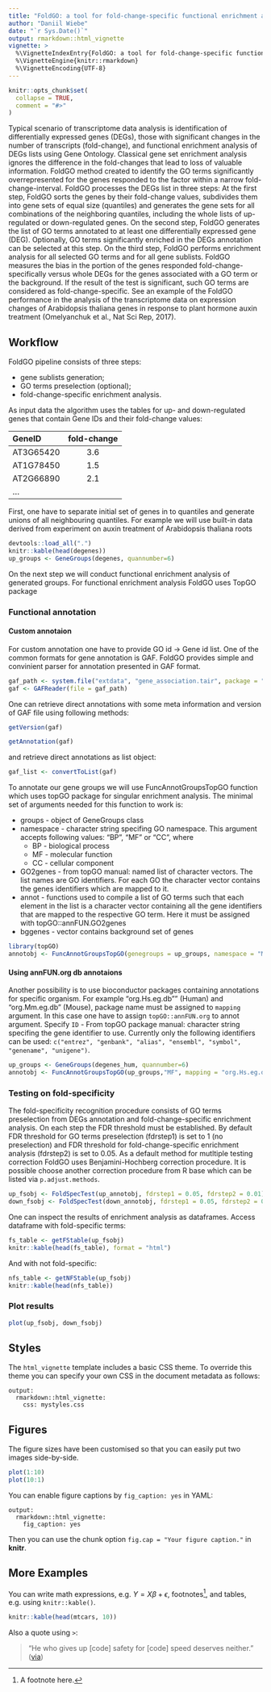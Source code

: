 ```yaml
---
title: "FoldGO: a tool for fold-change-specific functional enrichment analysis"
author: "Daniil Wiebe"
date: "`r Sys.Date()`"
output: rmarkdown::html_vignette
vignette: >
  %\VignetteIndexEntry{FoldGO: a tool for fold-change-specific functional enrichment analysis}
  %\VignetteEngine{knitr::rmarkdown}
  %\VignetteEncoding{UTF-8}
---
```


```r
knitr::opts_chunk$set(
  collapse = TRUE,
  comment = "#>"
)
```

Typical scenario of transcriptome data analysis is identification of differentially expressed genes (DEGs), those with significant changes in the number of transcripts (fold-change), and functional enrichment analysis of DEGs lists using Gene Ontology. Classical gene set enrichment analysis ignores the difference in the fold-changes that lead to loss of valuable information. FoldGO method created to identify the GO terms significantly overrepresented for the genes responded to the factor within a narrow fold-change-interval. 
FoldGO processes the DEGs list in three steps:
At the first step, FoldGO sorts the genes by their fold-change values, subdivides them into gene sets of equal size (quantiles) and generates the gene sets for all combinations of the neighboring quantiles, including the whole lists of up-regulated or down-regulated genes.
On the second step, FoldGO generates the list of GO terms annotated to at least one differentially expressed gene (DEG). Optionally, GO terms significantly enriched in the DEGs annotation can be selected at this step.
On the third step, FoldGO performs enrichment analysis for all selected GO terms and for all gene sublists. FoldGO measures the bias in the portion of the genes responded fold-change-specifically versus whole DEGs for the genes associated with a GO term or the background. If the result of the test is significant, such GO terms are considered as fold-change-specific.
See an example of the  FoldGO performance in the analysis of the transcriptome data on expression changes of Arabidopsis thaliana genes in response to plant hormone auxin treatment (Omelyanchuk et al., Nat Sci Rep, 2017).

## Workflow

FoldGO pipeline consists of three steps:

* gene sublists generation;
* GO terms preselection (optional);
* fold-change-specific enrichment analysis.

As input data the algorithm uses the tables for up- and down-regulated genes that contain Gene IDs and their fold-change values:

| GeneID | fold-change |
|:------|:----:|
|AT3G65420|3.6|
|AT1G78450|1.5|
|AT2G66890|2.1|
|...|

First, one have to separate initial set of genes in to quantiles and generate unions of all neighbouring quantiles. For example we 
will use built-in data derived from experiment on auxin treatment of Arabidopsis thaliana roots

```r
devtools::load_all(".")
knitr::kable(head(degenes))
up_groups <- GeneGroups(degenes, quannumber=6)
```
On the next step we will conduct functional enrichment analysis of generated groups. For functional enrichment analysis FoldGO uses TopGO package

### Functional annotation

#### Custom annotaion

For custom annotation one have to provide GO id -> Gene id list. One of the common formats for gene annotation is GAF. 
FoldGO provides simple and convinient parser for annotation presented in GAF format. 
```r
gaf_path <- system.file("extdata", "gene_association.tair", package = "FoldGO")
gaf <- GAFReader(file = gaf_path)
```

One can retrieve direct annotations with some meta information and version of GAF file using following methods:

```r
getVersion(gaf)
```

```r
getAnnotation(gaf)
```

and retrieve direct annotations as list object:

```r
gaf_list <- convertToList(gaf)
```

To annotate our gene groups we will use FuncAnnotGroupsTopGO function which uses topGO package for singular enrichment analysis.
The minimal set of arguments needed for this function to work is:

* groups - object of GeneGroups class 
* namespace - character string specifing GO namespace. This argument accepts following values: "BP", "MF" or "CC", where 
    * BP - biological process
    * MF - molecular function
    * CC - cellular component
* GO2genes - from topGO manual: named list of character vectors.  The list names are GO identifiers. For each GO the character vector contains the genes identifiers which are mapped to it.
* annot - functions used to compile a list of GO terms such that each element in the list is a character vector containing all the gene identifiers that are mapped to the respective GO term. Here it must be assigned with topGO::annFUN.GO2genes
* bggenes - vector contains background set of genes

```r
library(topGO)
annotobj <- FuncAnnotGroupsTopGO(genegroups = up_groups, namespace = "MF", GO2genes = gaf_list, annot = topGO::annFUN.GO2genes, bggenes = bggenes)
```

#### Using annFUN.org db annotaions

Another possibility is to use bioсonductor packages containing annotations for specific organism. For example "org.Hs.eg.db"" (Human) and "org.Mm.eg.db" (Mouse), package name must be assigned to `mapping` argument. In this case one have to assign `topGO::annFUN.org` to annot argument. Specify `ID` - From topGO package manual: character string specifing the gene identifier to use. Currently only the following identifiers can be used: `c("entrez", "genbank", "alias", "ensembl", "symbol",     "genename", "unigene")`.  

```r
up_groups <- GeneGroups(degenes_hum, quannumber=6)
annotobj <- FuncAnnotGroupsTopGO(up_groups,"MF", mapping = "org.Hs.eg.db", annot = topGO::annFUN.org, ID = "ensembl", bggenes = bggenes_hum)
```

### Testing on fold-specificity

The fold-specificity recognition procedure consists of GO terms preselection from DEGs annotation and 
fold-change-specific enrichment analysis. On each step the FDR threshold must be established. 
By default FDR threshold for GO terms preselection (fdrstep1) is set to 1 (no preselection) and FDR threshold 
for fold-change-specific enrichment analysis (fdrstep2) is set to 0.05. As a default method for mutltiple testing correction FoldGO uses Benjamini-Hochberg correction procedure. It is possible choose another correction procedure 
from R base which can be listed via `p.adjust.methods`. 

```r
up_fsobj <- FoldSpecTest(up_annotobj, fdrstep1 = 0.05, fdrstep2 = 0.01)
down_fsobj <- FoldSpecTest(down_annotobj, fdrstep1 = 0.05, fdrstep2 = 0.01)
```

One can inspect the results of enrichment analysis as dataframes. Access dataframe with fold-specific terms: 
```r
fs_table <- getFStable(up_fsobj)
knitr::kable(head(fs_table), format = "html")
```

And with not fold-specific:
```r
nfs_table <- getNFStable(up_fsobj)
knitr::kable(head(nfs_table))
```

### Plot results 


```r
plot(up_fsobj, down_fsobj)
```



## Styles

The `html_vignette` template includes a basic CSS theme. To override this theme you can specify your own CSS in the document metadata as follows:

    output: 
      rmarkdown::html_vignette:
        css: mystyles.css

## Figures

The figure sizes have been customised so that you can easily put two images side-by-side. 

```r
plot(1:10)
plot(10:1)
```

You can enable figure captions by `fig_caption: yes` in YAML:

    output:
      rmarkdown::html_vignette:
        fig_caption: yes

Then you can use the chunk option `fig.cap = "Your figure caption."` in **knitr**.

## More Examples

You can write math expressions, e.g. $Y = X\beta + \epsilon$, footnotes^[A footnote here.], and tables, e.g. using `knitr::kable()`.

```r
knitr::kable(head(mtcars, 10))
```

Also a quote using `>`:

> "He who gives up [code] safety for [code] speed deserves neither."
([via](https://twitter.com/hadleywickham/status/504368538874703872))
